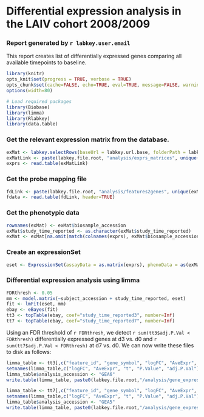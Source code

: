 # Differential expression analysis in the LAIV cohort 2008/2009

### Report generated by `r labkey.user.email`


This report creates list of differentially expressed genes comparing all available timepoints to baseline. 



```r
library(knitr)
opts_knit$set(progress = TRUE, verbose = TRUE)
opts_chunk$set(cache=FALSE, echo=TRUE, eval=TRUE, message=FALSE, warning=TRUE, error=TRUE, dev="png", fig.width=6, fig.height=4, dpi=100, autodep=FALSE)
options(width=80)
```

```r
# Load required packages
library(Biobase)
library(limma)
library(Rlabkey)
library(data.table)
```

### Get the relevant expression matrix from the database.
```r
exMat <- labkey.selectRows(baseUrl = labkey.url.base, folderPath = labkey.url.path, schemaName = "study", queryName = "gene_expression_matrices", colFilter=makeFilter( c( 'expression_matrix_accession', 'IN', 'EXPM0002' ) ), colNameOpt="rname")
exMatLink <- paste(labkey.file.root, "analysis/exprs_matrices", unique(exMat$file_info_name), sep="/")
exprs <- read.table(exMatLink)
```

### Get the probe mapping file
```r
fdLink <- paste(labkey.file.root, "analysis/features2genes", unique(exMat$feature_mapping_file), sep="/")
fdata <- read.table(fdLink, header=TRUE)
```

### Get the phenotypic data
```r
rownames(exMat) <- exMat$biosample_accession
exMat$study_time_reported <- as.character(exMat$study_time_reported)
exMat <- exMat[na.omit(match(colnames(exprs), exMat$biosample_accession)),]
```

### Create an expressionSet
```r
eset <- ExpressionSet(assayData = as.matrix(exprs), phenoData = as(exMat, "AnnotatedDataFrame"), featureData = as(fdata, "AnnotatedDataFrame"))
```

### Differential expression analysis using limma
```r
FDRthresh <- 0.05
mm <- model.matrix(~subject_accession + study_time_reported, eset)
fit <- lmFit(eset, mm)
ebay <- eBayes(fit)
tt3 <- topTable(ebay, coef="study_time_reported3", number=Inf)
tt7 <- topTable(ebay, coef="study_time_reported7", number=Inf)
```

Using an FDR threshold of `r FDRthresh`, we detect `r sum(tt3$adj.P.Val < FDRthresh)` differentially expressed genes at d3 vs. d0 and `r sum(tt7$adj.P.Val < FDRthresh)` at d7 vs. d0. We can now write these files to disk as follows:

```r
limma_table <- tt3[,c("feature_id", "gene_symbol", "logFC", "AveExpr", "t", "P.Value", "adj.P.Val")]
setnames(limma_table,c("logFC", "AveExpr", "t", "P.Value", "adj.P.Val"), c("log_fc", "ave_expr", "statistic", "p_value", "adj_p_val"))
limma_table$analysis_accession <- "GEA6"
write.table(limma_table, paste0(labkey.file.root,"/analysis/gene_expression_analysis/limma/limma_table_LAIV_0809_D3vsD0.tsv"),sep="\t", quote=FALSE, row.names=FALSE)

limma_table <- tt7[,c("feature_id", "gene_symbol", "logFC", "AveExpr", "t", "P.Value", "adj.P.Val")]
setnames(limma_table,c("logFC", "AveExpr", "t", "P.Value", "adj.P.Val"), c("log_fc", "ave_expr", "statistic", "p_value", "adj_p_val"))
limma_table$analysis_accession <- "GEA5"
write.table(limma_table, paste0(labkey.file.root,"/analysis/gene_expression_analysis/limma/limma_table_LAIV_0809_D7vsD0.tsv"),sep="\t", quote=FALSE, row.names=FALSE)
```

